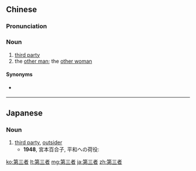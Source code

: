 ==Chinese==
{{zh-forms|type=21}}

===Pronunciation===
{{zh-pron
|m=dì-sānzhě
|c=dai6 saam1 ze2
|mn=tē-saⁿ-chiá
|cat=n
}}

===Noun===
{{zh-noun}}

# [[third party]]
# the [[other man]]; the [[other woman]]

====Synonyms====
* {{qualifier|third party}} {{zh-l|第三方}}

----

==Japanese==
{{ja-kanjitab|だい|さん|しゃ|yomi=on}}

===Noun===
{{ja-noun|だいさんしゃ}}

# [[third party]], [[outsider]]
#* '''1948''', 宮本百合子, 平和への荷役:
#*: {{ja-usex|'''第三者'''として考えてみてもそれはそうだと思う。|'''だいさんしゃ''' として かんがえて みて も それ は そう だ と おも.う。|Considering it as an outsider, I have to say I think so.}}

[[ko:第三者]]
[[lt:第三者]]
[[mg:第三者]]
[[ja:第三者]]
[[zh:第三者]]
